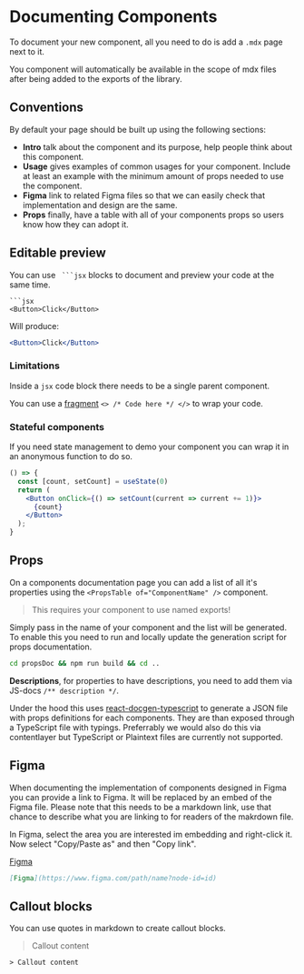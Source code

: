 # Documenting Components

To document your new component, all you need to do is add a `.mdx` page next to it.

You component will automatically be available in the scope of mdx files after being added to the exports of the library.

## Conventions

By default your page should be built up using the following sections:

- **Intro** talk about the component and its purpose, help people think about this component.
- **Usage** gives examples of common usages for your component. Include at least an example with the minimum amount of props needed to use the component.
- **Figma** link to related Figma files so that we can easily check that implementation and design are the same.
- **Props** finally, have a table with all of your components props so users know how they can adopt it.

## Editable preview

You can use ` ```jsx` blocks to document and preview your code at the same time.

```
```jsx
<Button>Click</Button>
```

Will produce:

```jsx
<Button>Click</Button>
```

### Limitations

Inside a `jsx` code block there needs to be a single parent component.

You can use a [fragment](https://reactjs.org/docs/fragments.html) `<> /* Code here */ </>` to wrap your code.

### Stateful components

If you need state management to demo your component you can wrap it in an anonymous function to do so.

```jsx
() => {
  const [count, setCount] = useState(0)
  return (
    <Button onClick={() => setCount(current => current += 1)}>
      {count}
    </Button>
  );
}
```

## Props

On a components documentation page you can add a list of all it's properties using the `<PropsTable of="ComponentName" />` component.

>This requires your component to use named exports!

Simply pass in the name of your component and the list will be generated. To enable this you need to run and locally update the generation script for props documentation.

```bash
cd propsDoc && npm run build && cd ..
```

**Descriptions**, for properties to have descriptions, you need to add them via JS-docs `/** description */`.

Under the hood this uses [react-docgen-typescript](https://github.com/styleguidist/react-docgen-typescript) to generate a JSON file with props definitions for each components. They are than exposed through a TypeScript file with typings. Preferrably we would also do this via contentlayer but TypeScript or Plaintext files are currently not supported.

## Figma

When documenting the implementation of components designed in Figma you can provide a link to Figma. It will be replaced by an embed of the Figma file. Please note that this needs to be a markdown link, use that chance to describe what you are linking to for readers of the makrdown file.

In Figma, select the area you are interested im embedding and right-click it. Now select "Copy/Paste as" and then "Copy link".

[Figma](https://www.figma.com/file/HRwNZH1zvPJTsza8M3xEtM/Figma-Basics?node-id=0%3A286)

```md
[Figma](https://www.figma.com/path/name?node-id=id)
```

## Callout blocks

You can use quotes in markdown to create callout blocks. 

> Callout content

```
> Callout content
```
